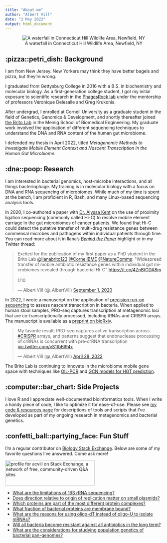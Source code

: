 ```yaml
---
title: "About me"
author: "Albert Vill"
date: "2 May 2022"
output: html_document
---
```


<center>

![A waterfall in Connecticut Hill Wildlife Area, Newfield, NY](/img/about/waterfall2.jpg)

</center>

## :pizza::petri_dish: Background 

I am from New Jersey. New Yorkers may think they have better bagels and pizza, but they're wrong. 

I graduated from Gettysburg College in 2016 with a B.S. in biochemistry and molecular biology. As a first-generation college student, I got my initial exposure to scientific research in the [PhagesRock lab](https://xsigsummer.wordpress.com/?s=phage) under the mentorship of professors Véronique Delesalle and Greg Krukonis. 

After undergrad, I enrolled at Cornell University as a graduate student in the field of Genetics, Genomics & Development, and shortly thereafter joined [the Brito Lab](https://www.britolab.org) in the Meinig School of Biomedical Engineering. My graduate work involved the application of different sequencing techniques to understand the DNA and RNA content of the human gut microbiome.

I defended my thesis in April 2022, titled *Metagenomic Methods to Investigate Mobile Element Context and Nascent Transcription in the Human Gut Microbiome*.

## :dna::poop: Research 

I am interested in bacterial genomics, host-microbe interactions, and all things bacteriophage. My training is in molecular biology with a focus on DNA and RNA sequencing of microbiomes. While much of my time is spent at the bench, I am proficient in R, Bash, and many Linux-based sequencing analysis tools. 

In 2020, I co-authored a paper with [Dr. Alyssa Kent](https://alyssakent.weebly.com/) on the use of proximity ligation sequencing (commonly called Hi-C) to resolve mobile element carriage in the gut microbiomes of cancer patients. We found that Hi-C could detect the putative transfer of multi-drug resistance genes between commensal microbes and pathogens within individual patients through time. You can read more about it in Ilana's [*Behind the Paper*](https://go.nature.com/2FJPxqX) highlight or in my Twitter thread:

<blockquote class="twitter-tweet"><p lang="en" dir="ltr">Excited for the publication of my first paper as a PhD student in the Brito Lab <a href="https://twitter.com/ilanabrito123?ref_src=twsrc%5Etfw">@ilanabrito123</a> <a href="https://twitter.com/CornellBME?ref_src=twsrc%5Etfw">@CornellBME</a> <a href="https://twitter.com/NatureComms?ref_src=twsrc%5Etfw">@NatureComms</a>: &quot;Widespread transfer of mobile antibiotic resistance genes within individual gut microbiomes revealed through bacterial Hi-C&quot; <a href="https://t.co/4ZpBtGDA8m">https://t.co/4ZpBtGDA8m</a><br><br>1/10</p>&mdash; Albert Vill (@_AlbertVill) <a href="https://twitter.com/_AlbertVill/status/1300856406787207171?ref_src=twsrc%5Etfw">September 1, 2020</a></blockquote> <script async src="https://platform.twitter.com/widgets.js" charset="utf-8"></script>

In 2022, I wrote a manuscript on the application of [precision run-on sequencing](https://doi.org/10.1038/nprot.2016.086) to assess nascent transcription in bacteria. When applied to human stool samples, PRO-seq captures transcription at metagenomic loci that are co-transcriptionally processed, including tRNAs and CRISPR arrays. The manuscript is available as a [preprint on bioRxiv](https://www.biorxiv.org/content/10.1101/2022.04.22.489220v1).

<blockquote class="twitter-tweet"><p lang="en" dir="ltr">My favorite result: PRO-seq captures active transcription across <a href="https://twitter.com/hashtag/CRISPR?src=hash&amp;ref_src=twsrc%5Etfw">#CRISPR</a> arrays, and patterns suggest that endonuclease processing of crRNAs is concurrent with pre-crRNA transcription <a href="https://t.co/vS1tbBI94x">pic.twitter.com/vS1tbBI94x</a></p>&mdash; Albert Vill (@_AlbertVill) <a href="https://twitter.com/_AlbertVill/status/1519751344273465344?ref_src=twsrc%5Etfw">April 28, 2022</a></blockquote> <script async src="https://platform.twitter.com/widgets.js" charset="utf-8"></script>

The Brito Lab is continuing to innovate in the microbiome mobile gene space with techniques like [OIL-PCR](https://doi.org/10.7554/eLife.66834) and [GCN models for HGT prediction](https://doi.org/10.1126/sciadv.abj5056). 

## :computer::bar_chart: Side Projects

I love R and I appreciate well-documented bioinformatics tools. When I write a handy piece of code, I like to optimize it for ease-of-use. Please see [my code & resources page](https://albertvill.com/projects) for descriptions of tools and scripts that I've developed as part of my ongoing research in metagenomics and bacterial genetics.

## :confetti_ball::partying_face: Fun Stuff

I'm a regular contributor on [Biology Stack Exchange](https://biology.stackexchange.com). Below are some of my favorite questions I've answered. Come ask more! 

<a href="https://biology.stackexchange.com/users/52196/acvill"><img src="https://stackexchange.com/users/flair/10848131.png" width="287" height="80" alt="profile for acvill on Stack Exchange, a network of free, community-driven Q&amp;A sites" title="profile for acvill on Stack Exchange, a network of free, community-driven Q&amp;A sites" /></a>

- [What are the limitations of 16S rRNA sequencing?](https://biology.stackexchange.com/a/104658/52196)
- [Does direction relative to origin of replication matter on small plasmids?](https://biology.stackexchange.com/a/100124/52196)
- [Which proteins are part of the most different protein complexes?](https://biology.stackexchange.com/a/92550/52196)
- [What fraction of bacterial proteins are membrane bound?](https://biology.stackexchange.com/a/98437/52196)
- [What are the reasons for using oligo-dT instead of oligo-U to isolate mRNAs?](https://biology.stackexchange.com/a/101635/52196)
- [Will all bacteria become resistant against all antibiotics in the long term?](https://biology.stackexchange.com/a/90122/52196)
- [What are the considerations for studying population genetics of bacterial pan-genomes?](https://biology.stackexchange.com/a/97169/52196)

<style>
p.caption {
  font-size: 0.9em;
  text-align: center;
  color: #7f1cad;
  margin-right: 5%;
  margin-left: 5%;
}
</style>
<a rel="me" href="https://mstdn.science/@albertvill"></a>

